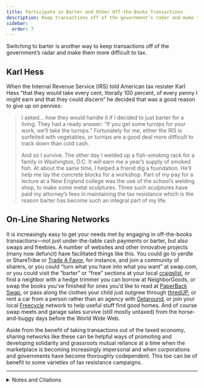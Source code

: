 ```yaml
---
title: Participate in Barter and Other Off-the-Books Transactions
description: Keep transactions off of the government’s radar and make them more difficult to tax.
sidebar:
  order: 7
---
```


Switching to barter is another way to keep transactions off of the government’s radar and make them more difficult to tax.

## <Badge text="Example" size="medium" /> Karl Hess

When the Internal Revenue Service (IRS) told American tax resister Karl Hess “that they would take every cent, literally 100 percent, of every penny I might earn and that they could discern” he decided that was a good reason to give up on pennies:

> I asked… how they would handle it if I decided to just barter for a living.
> They had a ready answer: “If you get some turnips for your work, we’ll take the turnips.”
> Fortunately for me, either the IRS is surfeited with vegetables, or turnips are a good deal more difficult to track down than cold cash.
>
> And so I survive.
> The other day I welded up a fish-smoking rack for a family in Washington, D.C.
> It will earn me a year’s supply of smoked fish.
> At about the same time, I helped a friend dig a foundation.
> He’ll help me lay the concrete blocks for a workshop.
> Part of my pay for a lecture at a New England college was the use of the school’s welding shop, to make some metal sculptures.
> Three such sculptures have paid my attorney’s fees in maintaining the tax resistance which is the reason barter has become such an integral part of my life.

## <Badge text="Example" size="medium" /> On-Line Sharing Networks

It is increasingly easy to get your needs met by engaging in off-the-books transactions—not just under-the-table cash payments or barter, but also swaps and freebies.
A number of websites and other innovative projects (many now defunct) have facilitated things like this.
You could go to yerdle or ShareTribe or [Trade A Favor](https://tradeafavor.com/), for instance, and join a community of sharers, or you could “turn what you have into what you want” at swap.com, or you could visit the “barter” or “free” sections at your local [craigslist](https://craigslist.org/), or find a neighbor with a hedge trimmer you can borrow at NeighborGoods, or swap the books you’ve finished for ones you’d like to read at [PaperBack Swap](https://www.paperbackswap.com/index.php), or pass along the clothes your child just outgrew through [thredUP](https://www.thredup.com/), or rent a car from a person rather than an agency with [Getaround](https://getaround.com/), or join your local [Freecycle](https://www.freecycle.org/) network to help useful stuff find good homes.
And of course swap meets and garage sales survive (still mostly untaxed) from the horse-and-buggy days before the World Wide Web.

Aside from the benefit of taking transactions out of the taxed economy, sharing networks like these can be helpful ways of promoting and developing solidarity and grassroots mutual reliance at a time when the marketplace is becoming increasingly impersonal and when corporations and governments have become thoroughly codependent.
This too can be of benefit to some varieties of tax resistance campaigns.

<hr />

<details>
<summary>Notes and Citations</summary>

* Hess, Karl “Bartering” <i>We Won’t Pay: A Tax Resistance Reader</i> (2008) pp. 438–41

</details>
